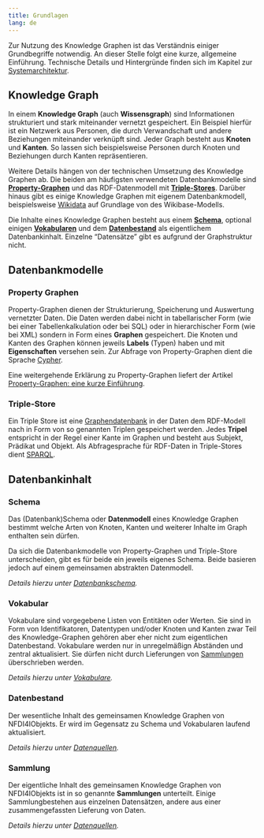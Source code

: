 ```yaml
---
title: Grundlagen
lang: de
---
```


Zur Nutzung des Knowledge Graphen ist das Verständnis einiger Grundbegriffe
notwendig. An dieser Stelle folgt eine kurze, allgemeine Einführung. Technische
Details und Hintergründe finden sich im Kapitel zur
[Systemarchitektur](architecture.qmd).

## Knowledge Graph

In einem **Knowledge Graph** (auch **Wissensgraph**) sind Informationen
strukturiert und stark miteinander vernetzt gespeichert. Ein Beispiel hierfür
ist ein Netzwerk aus Personen, die durch Verwandschaft und andere Beziehungen
miteinander verknüpft sind.  Jeder Graph besteht aus **Knoten** und **Kanten**.
So lassen sich beispielsweise Personen durch Knoten und Beziehungen durch Kanten
repräsentieren.

Weitere Details hängen von der technischen Umsetzung des Knowledge Graphen ab.
Die beiden am häufigsten verwendeten Datenbankmodelle sind
[**Property-Graphen**](#property-graphen) und das RDF-Datenmodell mit
[**Triple-Stores**](#triple-stores). Darüber hinaus gibt es einige Knowledge
Graphen mit eigenem Datenbankmodell, beispielsweise
[Wikidata](https://www.wikidata.org/) auf Grundlage von des Wikibase-Modells.

Die Inhalte eines Knowledge Graphen besteht aus einem [**Schema**](#schema),
optional einigen [**Vokabularen**](#vokabular) und dem
[**Datenbestand**](#datenbestand) als eigentlichem Datenbankinhalt.
Einzelne "Datensätze" gibt es aufgrund der Graphstruktur nicht.

## Datenbankmodelle

### Property Graphen

Property-Graphen dienen der Strukturierung, Speicherung und Auswertung
vernetzter Daten. Die Daten werden dabei nicht in tabellarischer Form (wie bei
einer Tabellenkalkulation oder bei SQL) oder in hierarchischer Form (wie bei
XML) sondern in Form eines **Graphen** gespeichert. Die Knoten und Kanten des
Graphen können jeweils **Labels** (Typen) haben und mit **Eigenschaften**
versehen sein. Zur Abfrage von Property-Graphen dient die Sprache
[Cypher](cypher.qmd).

::: {.callout-tip}
Eine weitergehende Erklärung zu Property-Graphen liefert der Artikel
[Property-Graphen: eine kurze Einführung](https://jakobib.github.io/pgraphen2024/).
:::

<!--
Im Gegensatz zu RDF sind Property Graphen nicht als allgemeines Format zum
Austausch und zur Integration von Daten gedacht. Der Property Graph von
NFDI4Objects benötigt daher eine [Schema](#schema.qmd) das festlegt,
welche Arten von Knoten und Kanten wie miteinander verknüpft und mit
Eigenschaften versehen werden können.
-->

### Triple-Store

Ein Triple Store ist eine [Graphendatenbank](https://de.wikipedia.org/wiki/Graphdatenbank) in der Daten dem RDF-Modell nach in Form von so genannten Triplen gespeichert werden. Jedes **Tripel** entspricht in der Regel einer Kante im Graphen und besteht aus Subjekt, Prädikat und Objekt. Als Abfragesprache für RDF-Daten in Triple-Stores dient [SPARQL](sparql.qmd).

## Datenbankinhalt

### Schema

Das (Datenbank)Schema oder **Datenmodell** eines Knowledge Graphen bestimmt welche Arten von Knoten, Kanten und weiterer Inhalte im Graph enthalten sein dürfen.

Da sich die Datenbankmodelle von Property-Graphen und Triple-Store unterscheiden, gibt es für beide ein jeweils eigenes Schema. Beide basieren jedoch auf einem gemeinsamen abstrakten Datenmodell.

*Details hierzu unter [Datenbankschema](schema.qmd).*

### Vokabular

Vokabulare sind vorgegebene Listen von Entitäten oder Werten. Sie sind in Form von Identifikatoren, Datentypen und/oder Knoten und Kanten zwar Teil des Knowledge-Graphen gehören aber eher nicht zum eigentlichen Datenbestand. Vokabulare werden nur in unregelmäßign Abständen und zentral aktualisiert. Sie dürfen nicht durch Lieferungen von [Sammlungen](#sammlungen) überschrieben werden.

*Details hierzu unter [Vokabulare](vocabularies.qmd).*

### Datenbestand

Der wesentliche Inhalt des gemeinsamen Knowledge Graphen von NFDI4IObjekts. Er wird im Gegensatz zu Schema und Vokabularen laufend aktualisiert.

*Details hierzu unter [Datenquellen](sources.qmd).*

### Sammlung

Der eigentliche Inhalt des gemeinsamen Knowledge Graphen von NFDI4IObjekts ist in so genannte **Sammlungen** unterteilt. Einige Sammlungbestehen aus einzelnen Datensätzen, andere aus einer zusammengefassten Lieferung von Daten. 

*Details hierzu unter [Datenquellen](sources.qmd).*

